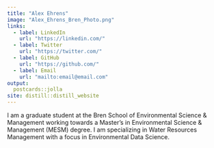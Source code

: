 ```yaml
---
title: "Alex Ehrens"
image: "Alex_Ehrens_Bren_Photo.png"
links:
  - label: LinkedIn
    url: "https://linkedin.com/"
  - label: Twitter
    url: "https://twitter.com/"
  - label: GitHub
    url: "https://github.com/"
  - label: Email
    url: "mailto:email@email.com"
output:
  postcards::jolla
site: distill::distill_website
---
```

 
I am a graduate student at the Bren School of Environmental Science & Management working towards a Master's in Environmental Science & Management (MESM) degree. I am specializing in Water Resources Management with a focus in Environmental Data Science.

